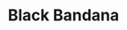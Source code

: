 ---
title: "Black Bandana"
meta_title: "Black Bandana craft"
description: "Craft de Black Bandana"
rank: "c"
draft: false
name: "Black Bandana"
recipe_img: "https://wiki.pokexgames.com/images/e/eb/Black_Bandana.png"
level: 46
craft_time: 43200
result: 1
value_npc: 1
ingredients:
  - name: "Traces Of Ghost"
    quantity: 6
    item_img: "https://wiki.pokexgames.com/images/3/3c/Traces_Of_Ghost.png"
    value_npc: 1
  - name: "Doll Star"
    quantity: 20
    item_img: "https://wiki.pokexgames.com/images/1/19/Doll_Star.png"
    value_npc: 1
  - name: "Refined Style Point"
    quantity: 20
    item_img: "https://wiki.pokexgames.com/images/6/6b/Refined_style_point.png"
    value_npc: 1
---